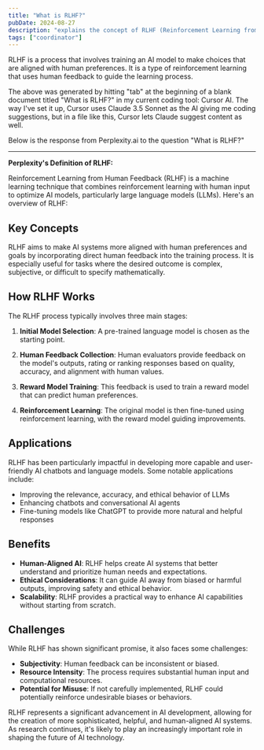 ```yaml
---
title: "What is RLHF?"
pubDate: 2024-08-27
description: "explains the concept of RLHF (Reinforcement Learning from Human Feedback)"
tags: ["coordinator"]
---
```


RLHF is a process that involves training an AI model to make choices that are aligned with human preferences. It is a type of reinforcement learning that uses human feedback to guide the learning process.

The above was generated by hitting "tab" at the beginning of a blank document titled "What is RLHF?" in my current coding tool: Cursor AI. The way I've set it up, Cursor uses Claude 3.5 Sonnet as the AI giving me coding suggestions, but in a file like this, Cursor lets Claude suggest content as well.

Below is the response from Perplexity.ai to the question "What is RLHF?"

--- 
**Perplexity's Definition of RLHF:**

Reinforcement Learning from Human Feedback (RLHF) is a machine learning technique that combines reinforcement learning with human input to optimize AI models, particularly large language models (LLMs). Here's an overview of RLHF:

## Key Concepts

RLHF aims to make AI systems more aligned with human preferences and goals by incorporating direct human feedback into the training process. It is especially useful for tasks where the desired outcome is complex, subjective, or difficult to specify mathematically.

## How RLHF Works

The RLHF process typically involves three main stages:

1. **Initial Model Selection**: A pre-trained language model is chosen as the starting point.

2. **Human Feedback Collection**: Human evaluators provide feedback on the model's outputs, rating or ranking responses based on quality, accuracy, and alignment with human values.

3. **Reward Model Training**: This feedback is used to train a reward model that can predict human preferences.

4. **Reinforcement Learning**: The original model is then fine-tuned using reinforcement learning, with the reward model guiding improvements.

## Applications

RLHF has been particularly impactful in developing more capable and user-friendly AI chatbots and language models. Some notable applications include:

- Improving the relevance, accuracy, and ethical behavior of LLMs
- Enhancing chatbots and conversational AI agents
- Fine-tuning models like ChatGPT to provide more natural and helpful responses

## Benefits

- **Human-Aligned AI**: RLHF helps create AI systems that better understand and prioritize human needs and expectations.
- **Ethical Considerations**: It can guide AI away from biased or harmful outputs, improving safety and ethical behavior.
- **Scalability**: RLHF provides a practical way to enhance AI capabilities without starting from scratch.

## Challenges

While RLHF has shown significant promise, it also faces some challenges:

- **Subjectivity**: Human feedback can be inconsistent or biased.
- **Resource Intensity**: The process requires substantial human input and computational resources.
- **Potential for Misuse**: If not carefully implemented, RLHF could potentially reinforce undesirable biases or behaviors.

RLHF represents a significant advancement in AI development, allowing for the creation of more sophisticated, helpful, and human-aligned AI systems. As research continues, it's likely to play an increasingly important role in shaping the future of AI technology.